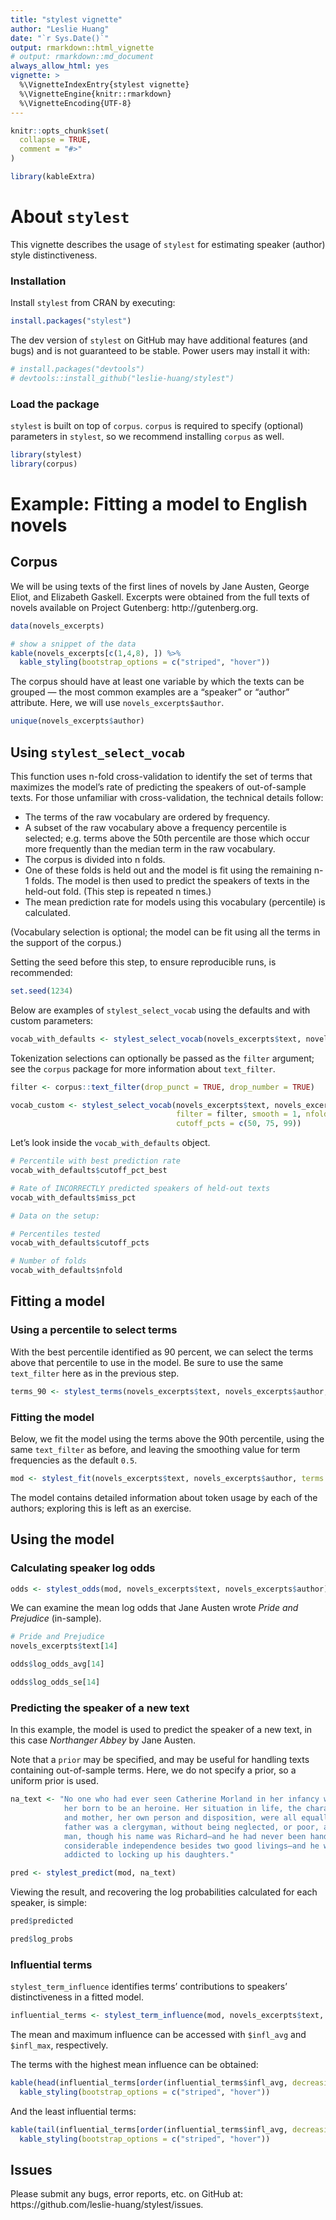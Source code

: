 ```yaml
---
title: "stylest vignette"
author: "Leslie Huang"
date: "`r Sys.Date()`"
output: rmarkdown::html_vignette
# output: rmarkdown::md_document
always_allow_html: yes
vignette: >
  %\VignetteIndexEntry{stylest vignette}
  %\VignetteEngine{knitr::rmarkdown}
  %\VignetteEncoding{UTF-8}
---
```


```r
knitr::opts_chunk$set(
  collapse = TRUE,
  comment = "#>"
)
```

```r
library(kableExtra)
```

# About `stylest`

This vignette describes the usage of `stylest` for estimating speaker (author) style distinctiveness.

### Installation

Install `stylest` from CRAN by executing:


```r
install.packages("stylest")
```

The dev version of `stylest` on GitHub may have additional features (and bugs) and is not guaranteed to be stable. Power users may install it with:

```r
# install.packages("devtools")
# devtools::install_github("leslie-huang/stylest")
```

### Load the package

`stylest` is built on top of `corpus`. `corpus` is required to specify (optional) parameters in `stylest`, so we recommend installing `corpus` as well. 

```r
library(stylest)
library(corpus)
```

# Example: Fitting a model to English novels

## Corpus

We will be using texts of the first lines of novels by Jane Austen, George Eliot, and Elizabeth Gaskell. Excerpts were obtained from the full texts of novels available on Project Gutenberg: http://gutenberg.org.

```r
data(novels_excerpts)
```

```r
# show a snippet of the data
kable(novels_excerpts[c(1,4,8), ]) %>%
  kable_styling(bootstrap_options = c("striped", "hover"))
```

The corpus should have at least one variable by which the texts can be grouped --- the most common examples are a "speaker" or "author" attribute. Here, we will use `novels_excerpts$author`.

```r
unique(novels_excerpts$author)
```

## Using `stylest_select_vocab`

This function uses n-fold cross-validation to identify the set of terms that maximizes the model's rate of predicting the speakers of out-of-sample texts. For those unfamiliar with cross-validation, the technical details follow:

- The terms of the raw vocabulary are ordered by frequency.
- A subset of the raw vocabulary above a frequency percentile is selected; e.g. terms above the 50th percentile are those which occur more frequently than the median term in the raw vocabulary.
- The corpus is divided into n folds. 
- One of these folds is held out and the model is fit using the remaining n-1 folds. The model is then used to predict the speakers of texts in the held-out fold. (This step is repeated n times.)
- The mean prediction rate for models using this vocabulary (percentile) is calculated.

(Vocabulary selection is optional; the model can be fit using all the terms in the support of the corpus.)

Setting the seed before this step, to ensure reproducible runs, is recommended:

```r
set.seed(1234)
```

Below are examples of `stylest_select_vocab` using the defaults and with custom parameters:

```r
vocab_with_defaults <- stylest_select_vocab(novels_excerpts$text, novels_excerpts$author)
```

Tokenization selections can optionally be passed as the `filter` argument; see the `corpus` package for more information about `text_filter`.

```r
filter <- corpus::text_filter(drop_punct = TRUE, drop_number = TRUE)

vocab_custom <- stylest_select_vocab(novels_excerpts$text, novels_excerpts$author, 
                                     filter = filter, smooth = 1, nfold = 10, 
                                     cutoff_pcts = c(50, 75, 99))
```

Let's look inside the `vocab_with_defaults` object.

```r
# Percentile with best prediction rate
vocab_with_defaults$cutoff_pct_best

# Rate of INCORRECTLY predicted speakers of held-out texts
vocab_with_defaults$miss_pct

# Data on the setup:

# Percentiles tested
vocab_with_defaults$cutoff_pcts

# Number of folds
vocab_with_defaults$nfold

```

## Fitting a model

### Using a percentile to select terms

With the best percentile identified as 90 percent, we can select the terms above that percentile to use in the model. Be sure to use the same `text_filter` here as in the previous step.

```r
terms_90 <- stylest_terms(novels_excerpts$text, novels_excerpts$author, 90, filter = filter)
```

### Fitting the model

Below, we fit the model using the terms above the 90th percentile, using the same `text_filter` as before, and leaving the smoothing value for term frequencies as the default `0.5`.

```r

mod <- stylest_fit(novels_excerpts$text, novels_excerpts$author, terms = terms_90, filter = filter)

```

The model contains detailed information about token usage by each of the authors; exploring this is left as an exercise.

## Using the model

### Calculating speaker log odds

```r

odds <- stylest_odds(mod, novels_excerpts$text, novels_excerpts$author)
```

We can examine the mean log odds that Jane Austen wrote _Pride and Prejudice_ (in-sample).

```r
# Pride and Prejudice
novels_excerpts$text[14]

odds$log_odds_avg[14]

odds$log_odds_se[14]

```

### Predicting the speaker of a new text

In this example, the model is used to predict the speaker of a new text, in this case _Northanger Abbey_ by Jane Austen. 

Note that a `prior` may be specified, and may be useful for handling texts containing out-of-sample terms. Here, we do not specify a prior, so a uniform prior is used.

```r

na_text <- "No one who had ever seen Catherine Morland in her infancy would have supposed 
            her born to be an heroine. Her situation in life, the character of her father 
            and mother, her own person and disposition, were all equally against her. Her 
            father was a clergyman, without being neglected, or poor, and a very respectable 
            man, though his name was Richard—and he had never been handsome. He had a 
            considerable independence besides two good livings—and he was not in the least 
            addicted to locking up his daughters."

pred <- stylest_predict(mod, na_text)
```

Viewing the result, and recovering the log probabilities calculated for each speaker, is simple:

```r
pred$predicted

pred$log_probs
```

### Influential terms

`stylest_term_influence` identifies terms' contributions to speakers' distinctiveness in a fitted model.

```r

influential_terms <- stylest_term_influence(mod, novels_excerpts$text, novels_excerpts$author)

```

The mean and maximum influence can be accessed with `$infl_avg` and `$infl_max`, respectively. 

The terms with the highest mean influence can be obtained:

```r
kable(head(influential_terms[order(influential_terms$infl_avg, decreasing = TRUE), ])) %>%
  kable_styling(bootstrap_options = c("striped", "hover"))
```

And the least influential terms:

```r
kable(tail(influential_terms[order(influential_terms$infl_avg, decreasing = TRUE), ])) %>%
  kable_styling(bootstrap_options = c("striped", "hover"))

```


## Issues

Please submit any bugs, error reports, etc. on GitHub at: https://github.com/leslie-huang/stylest/issues.